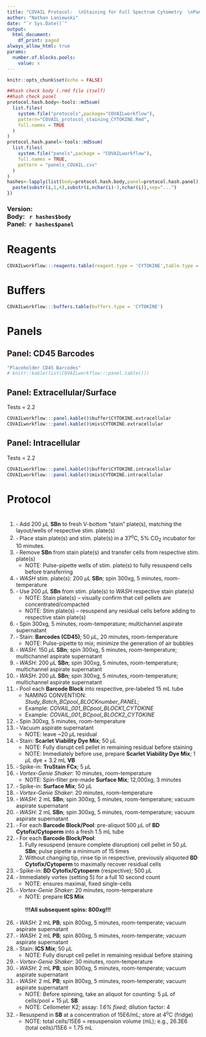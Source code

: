 ```yaml
---
title: "COVAIL Protocol:  \nStaining for Full Spectrum Cytometry  \nPanel: CYTOKINE\n"
author: "Nathan Laniewski"
date: "`r Sys.Date()`"
output:
  html_document:
    df_print: paged
always_allow_html: true
params:
  number.of.blocks.pools:
    value: x
---
```


```{=html}
<style>
@media print{
  a[href]:after{
    content:""!important;
  }
}
</style>
```


```r
knitr::opts_chunk$set(echo = FALSE)
```

```r
##hash check body (.rmd file itself)
##hash check panel
protocol.hash.body<-tools::md5sum(
  list.files(
    system.file("protocols",package="COVAILworkflow"),
    pattern="COVAIL_protocol_staining_CYTOKINE.Rmd",
    full.names = TRUE
  )
)
protocol.hash.panel<-tools::md5sum(
  list.files(
    system.file("panels",package = "COVAILworkflow"),
    full.names = TRUE,
    pattern = "panels_COVAIL.csv"
  )
)
hashes<-lapply(list(body=protocol.hash.body,panel=protocol.hash.panel),function(i){
  paste(substr(i,1,4),substr(i,nchar(i)-3,nchar(i)),sep="...")
})
```
### Version:<br/>Body:   `r hashes$body`<br/>Panel:  `r hashes$panel`

# Reagents

```r
COVAILworkflow:::reagents.table(reagent.type = 'CYTOKINE',table.type = 'kable')
```

# Buffers

```r
COVAILworkflow:::buffers.table(buffers.type = 'CYTOKINE')
```

# Panels

## Panel: CD45 Barcodes
```r
"Placeholder CD45 Barcodes"
# knitr::kable(list(COVAILworkflow:::panel.table()))
```

## Panel: Extracellular/Surface
Tests = 2.2
```r
COVAILworkflow:::panel.kable()$buffer$CYTOKINE.extracellular
COVAILworkflow:::panel.kable()$mix$CYTOKINE.extracellular
```

## Panel: Intracellular
Tests = 2.2
```r
COVAILworkflow:::panel.kable()$buffer$CYTOKINE.intracellular
COVAILworkflow:::panel.kable()$mix$CYTOKINE.intracellular
```

# Protocol

#
#. $\square$ Add 200 $\mu$L **SBn** to fresh V-bottom "stain" plate(s), matching the layout/wells of respective stim. plate(s)
#. $\square$ Place stain plate(s) and stim. plate(s) in a 37^o^C, 5% CO~2~ incubator for 10 minutes.
#. $\square$ Remove **SBn** from stain plate(s) and transfer cells from respective stim. plate(s)
    + NOTE: Pulse-pipette wells of stim. plate(s) to fully resuspend cells before transferring
#. $\square$ *WASH* stim. plate(s): 200 $\mu$L **SBn**; spin 300xg, 5 minutes, room-temperature
#. $\square$ Use 200 $\mu$L **SBn** from stim. plate(s) to *WASH* respective stain plate(s)
    + NOTE: Stain plate(s) -- visually confirm that cell pellets are concentrated/compacted
    + NOTE: Stim plate(s) -- resuspend any residual cells before adding to respective stain plate(s)
#. $\square$ Spin 300xg, 5 minutes, room-temperature; multichannel aspirate supernatant
#. $\square$ Stain: **Barcodes (CD45)**; 50 $\mu$L, 20 minutes, room-temperature
    + NOTE: Pulse-pipette to mix; minimize the generation of air bubbles
#. $\square$ *WASH*: 150 $\mu$L **SBn**; spin 300xg, 5 minutes, room-temperature; multichannel aspirate supernatant
#. $\square$ *WASH*: 200 $\mu$L **SBn**; spin 300xg, 5 minutes, room-temperature; multichannel aspirate supernatant
#. $\square$ *WASH*: 200 $\mu$L **SBn**; spin 300xg, 5 minutes, room-temperature; multichannel aspirate supernatant
#. $\square$ Pool each **Barcode Block** into respective, pre-labeled 15 mL tube
    + NAMING CONVENTION: *Study_Batch_BCpool_BLOCKnumber_PANEL*; 
    + Example: *COVAIL_001_BCpool_BLOCK1_CYTOKINE*
    + Example: *COVAIL_001_BCpool_BLOCK2_CYTOKINE*
#. $\square$ Spin 300xg, 5 minutes, room-temperature
#. $\square$ Vacuum aspirate supernatant
    + NOTE: leave ~20 $\mu$L residual
#. $\square$ Stain: **Scarlet Viability Dye Mix**; 50 $\mu$L
    + NOTE: Fully disrupt cell pellet in remaining residual before staining
    + NOTE: Immediately before use, prepare **Scarlet Viability Dye Mix**; 1 $\mu$L dye + 3.2 mL **VB**
#. $\square$ Spike-in: **TruStain FCx**; 5 $\mu$L
#. $\square$ *Vortex-Genie Shaker*: 10 minutes, room-temperature
    + NOTE: Spin-filter pre-made **Surface Mix**; 12,000xg, 3 minutes
#. $\square$ Spike-in: **Surface Mix**; 50 $\mu$L
#. $\square$ *Vortex-Genie Shaker*: 20 minutes, room-temperature
#. $\square$ *WASH*: 2 mL **SBn**; spin 300xg, 5 minutes, room-temperature; vacuum aspirate supernatant
#. $\square$ *WASH*: 2 mL **SBn**; spin 300xg, 5 minutes, room-temperature; vacuum aspirate supernatant
#. $\square$ For each **Barcode Block/Pool**: pre-aliquot 500 $\mu$L of **BD Cytofix/Cytoperm** into a fresh 1.5 mL tube
#. $\square$ For each **Barcode Block/Pool**: 
    1. Fully resuspend (ensure complete disruption) cell pellet in 50 $\mu$L **SBn**; pulse pipette a minimum of 15 times
    2. Without changing tip, rinse tip in respective, previously aliquoted **BD Cytofix/Cytoperm** to maximally recover residual cells
#. $\square$ Spike-in: **BD Cytofix/Cytoperm** (respective); 500 $\mu$L
#. $\square$ Immediately vortex (setting 5) for a full 10 second count
    + NOTE: ensures maximal, fixed single-cells
#. $\square$ *Vortex-Genie Shaker*: 20 minutes, room-temperature
    + NOTE: prepare **ICS Mix**
<br><br>**!!!All subsequent spins: 800xg!!!**<br><br>
#. $\square$ *WASH*: 2 mL **PB**; spin 800xg, 5 minutes, room-temperate; vacuum aspirate supernatant
#. $\square$ *WASH*: 2 mL **PB**; spin 800xg, 5 minutes, room-temperate; vacuum aspirate supernatant
#. $\square$ Stain: **ICS Mix**; 50 $\mu$L
    + NOTE: Fully disrupt cell pellet in remaining residual before staining
#. $\square$ *Vortex-Genie Shaker*: 30 minutes, room-temperature
#. $\square$ *WASH*: 2 mL **PB**; spin 800xg, 5 minutes, room-temperate; vacuum aspirate supernatant
#. $\square$ *WASH*: 2 mL **PB**; spin 800xg, 5 minutes, room-temperate; vacuum aspirate supernatant
    + NOTE: Before spinning, take an aliquot for counting: 5 $\mu$L of cells/pool + 15 $\mu$L **SB**
    + NOTE: Cellometer K2; assay: *1.6% fixed*; dilution factor: 4
#. $\square$ Resuspend in **SB** at a concentration of 15E6/mL; store at 4^o^C (fridge)
    + NOTE: total cells/15E6 = resuspension volume (mL); e.g., 26.3E6 (total cells)/15E6 = 1.75 mL

